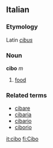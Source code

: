 ==Italian==
===Etymology===
Latin ''[[cibus]]''
===Noun===
'''cibo''' ''m''

# [[food]]

===Related terms===
*[[cibare]]
*[[cibaria]]
*[[cibario]]
*[[ciborio]]

[[it:cibo]]
[[fi:Cibo]]